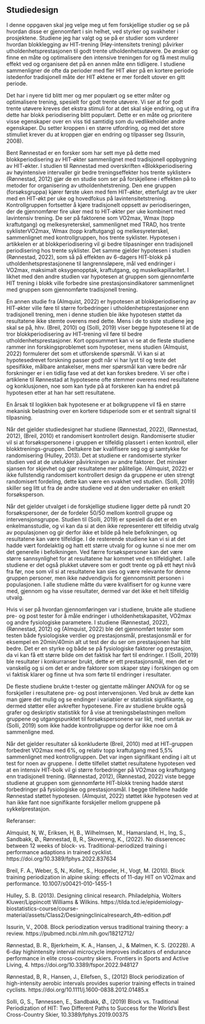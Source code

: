 ## Studiedesign

I denne oppgaven skal jeg velge meg ut fem forskjellige studier og se på hvordan disse er gjennomført i sin helhet, ved styrker og svakheter i prosjektene. Studiene jeg har valgt og se på er studier som vurderer hvordan blokklegging av HIT-trening (Høy-intensitets trening) påvirker utholdenhetsprestasjonen til godt trente utholdenhetsutøvere. De ønsker og finne en måte og optimalisere den intensive treningen for og få mest mulig effekt ved og organisere det på en annen måte enn tidligere. I studiene sammenligner de ofte da perioder med fler HIT øker på en kortere periode istedenfor tradisjonell måte der HIT øktene er mer fordelt utover en gitt periode. 


Det har i nyere tid blitt mer og mer populært og se etter måter og optimalisere trening, spesielt for godt trente utøvere. Vi ser at for godt trente utøvere kreves det ekstra stimuli for at det skal skje endring, og ut ifra dette har blokk periodisering blitt populært. Dette er en måte og prioritere visse egenskaper over en viss tid samtidig som du vedlikeholder andre egenskaper. Du setter kroppen i en større utfordring, og med det store stimuliet krever du at kroppen gjør en endring og tilpasser seg (Issurin, 2008). 


Bent Rønnestad er en forsker som har sett mye på dette med blokkperiodisering av HIT-økter sammenlignet med tradisjonell oppbygning av HIT-økter. I studien til Rønnestad med overskriften «Blokkperiodisering av høyintensive intervaller gir bedre treningseffekter hos trente syklister» (Rønnestad, 2012) gjør de en studie som ser på forskjellene i effekten på to metoder for organisering av utholdenhetstrening. Den ene gruppen (forsøksgruppa) kjører første uken med fem HIT-økter, etterfulgt av tre uker med en HIT-økt per uke og hovedfokus på lavintensitetstrening. Kontrollgruppen fortsetter å kjøre tradisjonelt oppsett av periodiseringen, der de gjennomfører fire uker med to HIT-økter per uke kombinert med lavintensiv trening. De ser på faktorene som VO2max, Wmax (topp kraftutgang) og melkesyreterskel, sammenlignet med TRAD, hos trente syklisterVO2max, Wmax (topp kraftutgang) og melkesyreterskel, sammenlignet med kontrollgruppen, hos trente syklister. Hypotesen i artikkelen er at blokkperiodisering vil gi bedre tilpasninger enn tradisjonell periodisering hos trente syklister. Det samme gjelder hypotesen i studien (Rønnestad, 2022), som så på effekten av 6-dagers HIT-blokk på utholdenhetsprestasjonene til langrennsløpere, mål ved endringer i VO2max, maksimalt oksygenopptak, kraftutgang, og muskelkapillaritet. I likhet med den andre studien var hypotesen at gruppen som gjennomførte HIT trening i blokk ville forbedre sine prestasjonsindikatorer sammenlignet med gruppen som gjennomførte tradisjonell trening. 


En annen studie fra (Almquist, 2022) er hypotesen at blokkperiodisering av HIT-økter ville føre til større forbedringer i utholdenhetsprestasjoner enn tradisjonell trening, men i denne studien ble ikke hypotesen støttet da resultatene ikke stemte overens med dette. Mens i de to siste studiene jeg skal se på, hhv. (Breil, 2010) og (Solli, 2019) viser begge hypotesene til at de tror blokkperiodisering av HIT-trening vil føre til bedre utholdenhetsprestasjoner. Kort oppsummert kan vi se at de fleste studiene rammer inn forskingsproblemet som hypoteser, mens studien (Almquist, 2022) formulerer det som et utforskende spørsmål. Vi kan si at hypotesedrevet forskning passer godt når vi har lyst til og teste det spesifikke, målbare antakelser, mens mer spørsmål kan være bedre når forskninger er i en tidlig fase ved at det kan forskes bredere. Vi ser ofte i artiklene til Rønnestad at hypotesene ofte stemmer overens med resultatene og konklusjonen, noe som kan tyde på at forskeren kan ha endret på hypotesen etter at han har sett resultatene.


En årsak til logikken bak hypotesene er at bolkgruppene vil få en større mekanisk belastning over en kortere tidsperiode som er et sentralt signal til tilpasning. 


Når det gjelder studiedesignet har studiene (Rønnestad, 2022), (Rønnestad, 2012), (Breil, 2010) et randomisert kontrollert design. Randomiserte studier vil si at forsøkspersonene i gruppen er tilfeldig plassert i enten kontroll, eller blokktrenings-gruppen. Deltakere bør kvalifisere seg og gi samtykke for randomisering (Hulley, 2013). Det at studiene er randomiserte styrker studien ved at de utelukker påvirkningen av andre faktorer. Det minsker sjansen for skjevhet og gjør resultatene mer pålitelige. (Almquist, 2022) er ikke fullstendig randomisert kontrollert design da gruppene er uten strengt randomisert fordeling, dette kan være en svakhet ved studien. (Solli, 2019) skiller seg litt ut fra de andre studiene ved at den undersøker en enkelt forsøksperson. 

Når det gjelder utvalget i de forskjellige studiene ligger dette på rundt 20 forsøkspersoner, der de fordeler 50/50 mellom kontroll gruppe og intervensjonsgruppe. Studien til (Solli, 2019) er spesiell da det er en enkelmansstudie, og vi kan da si at den ikke representerer ett tilfeldig utvalg av populasjonen og gir derfor ikke et bilde på hele befolkningen, og resultatene kan være tilfeldige. I de resterende studiene kan vi si at det hadde vært fordelaktig og hatt ett større utvalg for og kunne si noe mer om det generelle i befolkningen. Ved færre forsøkspersoner kan det være større sannsynlighet for at resultatene har kommet ved en tilfeldighet. I alle studiene er det også plukket utøvere som er godt trente og på ett høyt nivå fra før, noe som vil si at resultatene kan sies og være relevante for denne gruppen personer, men ikke nødvendigvis for gjennomsnitt personen i populasjonen. I alle studiene måtte du være kvalifisert for og kunne være med, gjennom og ha visse resultater, dermed var det ikke et helt tilfeldig utvalg. 


Hvis vi ser på hvordan gjennomføringen var i studiene, brukte alle studiene pre- og post tester for å måle endringer i utholdenhetskapasitet, VO2max og andre fysiologiske parametere. I studiene (Rønnestad, 2022), (Rønnestad, 2012) og (Almquist, 2022) ble det gjennomført tester som testen både fysiologiske verdier og prestasjonsmål, prestasjonsmål er for eksempel en 20min/40min alt ut test der du ser om prestasjonen har blitt bedre. Det er en styrke og både se på fysiologiske faktorer og prestasjon, da vi kan få ett større bilde om det faktisk har ført til endringer. I (Solli, 2019) ble resultater i konkurranser brukt, dette er ett prestasjonsmål, men det er vanskelig og si om det er andre faktorer som skaper støy i forskingen og om vi faktisk klarer og finne ut hva som førte til endringer i resultater. 


De fleste studiene brukte t-tester og gjentatte målinger ANOVA for og se forskjeller i resultatene pre- og post intervensjonen. Ved bruk av dette kan man gjøre det mulig og se endinger i variabler er statistisk signifikante, og dermed støtter eller avkrefter hypotesene. Fire av studiene brukte også grafer og deskriptiv statistikk for å vise at treningsbelastningen mellom gruppene og utgangspunktet til forsøkspersonene var likt, med unntak av (Solli, 2019) som ikke hadde kontrollgruppe og derfor ikke noe om å sammenligne med. 

Når det gjelder resultater så konkluderte (Breil, 2010) med at HIT-gruppen forbedret VO2max med 6%, og relativ topp kraftutgang med 5,5% sammenlignet med kontrollgruppen. Det var ingen signifikant ending i alt ut test for noen av gruppene. I dette tilfellet støttet resultatene hypotesen ved at en intensiv HIT-bolk vil gi større forbedringer på VO2max og kraftutgang enn tradisjonell trening. (Rønnestad, 2012), (Rønnestad, 2022) viste begge studiene at gruppen som gjennomførte HIT-blokk trening hadde størst forbedringer på fysiologiske og prestasjonsmål. I begge tilfellene hadde Rønnestad støttet hypotesen. (Almquist, 2022) støttet ikke hypotesen ved at han ikke fant noe signifikante forskjeller mellom gruppene på sykkelprestasjon. 





Referanser:

Almquist, N, W., Eriksen, H, B., Wilhelmsen, M., Hamarsland, H., Ing, S., Sandbakk, Ø., Rønnestad, B, R., Skovereng, K., (2022). No disserencec between 12 weeks of block- vs. Traditional-periodized training i performance adaptions in trained cycklist. https://doi.org/10.3389/fphys.2022.837634

Breil, F. A., Weber, S, N., Koller, S., Hoppeler, H., Vogt, M. (2010). Block training periodization in alpine skiing: effects of 11-day HIT on VO2max and performance. 10.1007/s00421-010-1455-1

Hulley, S. B. (2013). Designing clinical research. Philadelphia, Wolters Kluwer/Lippincott Williams & Wilkins. https://tilda.tcd.ie/epidemiology-biostatistics-course/course-material/assets/Class2/Designingclinicalresearch_4th-edition.pdf

Issurin, V., 2008. Block periodization versus traditional training theory: a review. https://pubmed.ncbi.nlm.nih.gov/18212712/

Rønnestad, B. R., Bjerkrheim, K. A., Hansen, J., & Mølmen, K. S. (2022B). A 6-day highintensity interval microcycle improves indicators of endurance performance in elite cross-country skiers. Frontiers in Sports and Active Living, 4. https://doi.org/10.3389/fspor.2022.948127

Rønnestad, B, R., Hansen, J., Ellefsen, S., (2012) Block periodization of high-intensity aerobic intervals provides superior training effects in trained cyclists. https://doi.org/10.1111/j.1600-0838.2012.01485.x

Solli, G, S., Tønnessen, E., Sandbakk, Ø., (2019) Block vs. Traditional Periodization of HIT: Two Different Paths to Success for the World’s Best Cross-Country Skier, 10.3389/fphys.2019.00375


